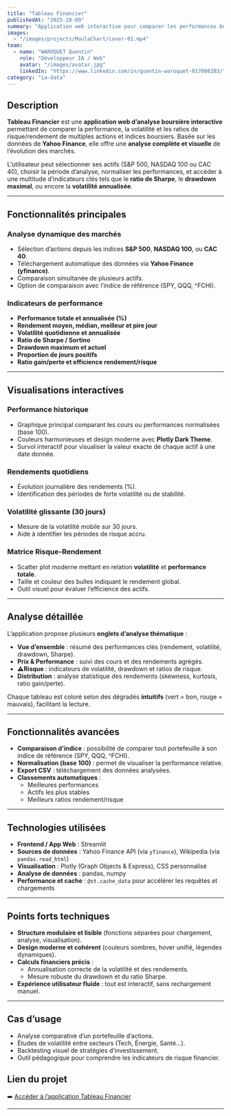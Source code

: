 ```yaml
---
title: "Tableau Financier"
publishedAt: "2025-10-09"
summary: "Application web interactive pour comparer les performances boursières d’actions et d’indices, avec visualisations dynamiques et indicateurs financiers avancés."
images:
  - "/images/projects/MoulaChart/cover-01.mp4"
team:
  - name: "WAROQUET Quentin"
    role: "Développeur IA / Web"
    avatar: "/images/avatar.jpg"
    linkedIn: "https://www.linkedin.com/in/quentin-waroquet-017008203/"
category: "ia-data"
---
```


## Description

**Tableau Financier** est une **application web d’analyse boursière interactive** permettant de comparer la performance, la volatilité et les ratios de risque/rendement de multiples actions et indices boursiers.
Basée sur les données de **Yahoo Finance**, elle offre une **analyse complète et visuelle** de l’évolution des marchés.

L’utilisateur peut sélectionner ses actifs (S&P 500, NASDAQ 100 ou CAC 40), choisir la période d’analyse, normaliser les performances, et accéder à une multitude d’indicateurs clés tels que le **ratio de Sharpe**, le **drawdown maximal**, ou encore la **volatilité annualisée**.

---

## Fonctionnalités principales

### Analyse dynamique des marchés
- Sélection d’actions depuis les indices **S&P 500**, **NASDAQ 100**, ou **CAC 40**.
- Téléchargement automatique des données via **Yahoo Finance (yfinance)**.
- Comparaison simultanée de plusieurs actifs.
- Option de comparaison avec l’indice de référence (SPY, QQQ, ^FCHI).

### Indicateurs de performance
- **Performance totale et annualisée (%)**
- **Rendement moyen, médian, meilleur et pire jour**
- **Volatilité quotidienne et annualisée**
- **Ratio de Sharpe / Sortino**
- **Drawdown maximum et actuel**
- **Proportion de jours positifs**
- **Ratio gain/perte et efficience rendement/risque**

---

## Visualisations interactives

### Performance historique
- Graphique principal comparant les cours ou performances normalisées (base 100).
- Couleurs harmonieuses et design moderne avec **Plotly Dark Theme**.
- Survol interactif pour visualiser la valeur exacte de chaque actif à une date donnée.

### Rendements quotidiens
- Évolution journalière des rendements (%).
- Identification des périodes de forte volatilité ou de stabilité.

### Volatilité glissante (30 jours)
- Mesure de la volatilité mobile sur 30 jours.
- Aide à identifier les périodes de risque accru.

### Matrice Risque-Rendement
- Scatter plot moderne mettant en relation **volatilité** et **performance totale**.
- Taille et couleur des bulles indiquant le rendement global.
- Outil visuel pour évaluer l’efficience des actifs.

---

## Analyse détaillée

L’application propose plusieurs **onglets d’analyse thématique** :

- **Vue d’ensemble** : résumé des performances clés (rendement, volatilité, drawdown, Sharpe).
- **Prix & Performance** : suivi des cours et des rendements agrégés.
- **⚠Risque** : indicateurs de volatilité, drawdown et ratios de risque.
- **Distribution** : analyse statistique des rendements (skewness, kurtosis, ratio gain/perte).

Chaque tableau est coloré selon des dégradés **intuitifs** (vert = bon, rouge = mauvais), facilitant la lecture.

---

## Fonctionnalités avancées

- **Comparaison d’indice** : possibilité de comparer tout portefeuille à son indice de référence (SPY, QQQ, ^FCHI).
- **Normalisation (base 100)** : permet de visualiser la performance relative.
- **Export CSV** : téléchargement des données analysées.
- **Classements automatiques** :
  - Meilleures performances
  - Actifs les plus stables
  - Meilleurs ratios rendement/risque

---

## Technologies utilisées

- **Frontend / App Web** : Streamlit
- **Sources de données** : Yahoo Finance API (via `yfinance`), Wikipedia (via `pandas.read_html`)
- **Visualisation** : Plotly (Graph Objects & Express), CSS personnalisé
- **Analyse de données** : pandas, numpy
- **Performance et cache** : `@st.cache_data` pour accélérer les requêtes et chargements

---

## Points forts techniques

- **Structure modulaire et lisible** (fonctions séparées pour chargement, analyse, visualisation).
- **Design moderne et cohérent** (couleurs sombres, hover unifié, légendes dynamiques).
- **Calculs financiers précis** :
  - Annualisation correcte de la volatilité et des rendements.
  - Mesure robuste du drawdown et du ratio Sharpe.
- **Expérience utilisateur fluide** : tout est interactif, sans rechargement manuel.

---

## Cas d’usage

- Analyse comparative d’un portefeuille d’actions.
- Études de volatilité entre secteurs (Tech, Énergie, Santé...).
- Backtesting visuel de stratégies d’investissement.
- Outil pédagogique pour comprendre les indicateurs de risque financier.




## Lien du projet
➡️ [Accéder à l’application Tableau Financier](https://moulachart.streamlit.app)

---
